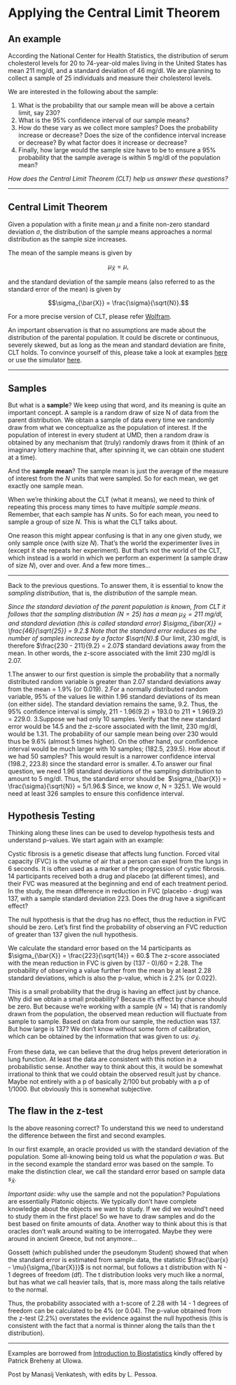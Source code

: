 # Applying the Central Limit Theorem {#CLT_applying}

## An example

According the National Center for Health Statistics, the distribution of serum cholesterol levels for 20 to 74-year-old males living in the United States has mean 211 mg/dl, and a standard deviation of 46 mg/dl. We are planning to collect a sample of 25 individuals and measure their cholesterol levels.

We are interested in the following about the sample:

  1. What is the probability that our sample mean will be above a certain limit, say 230?
  2. What is the 95% confidence interval of our sample means?
  3. How do these vary as we collect more samples? Does the probability increase or decrease? Does the size of the confidence interval increase or decrease? By what factor does it increase or decrease?
  4. Finally, how large would the sample size have to be to ensure a 95% probability that the sample average is within 5 mg/dl of the population mean?
  
*How does the Central Limit Theorem (CLT) help us answer these questions?*

***

## Central Limit Theorem

Given a population with a finite mean $\mu$ and a finite non-zero standard deviation $\sigma$, the distribution of the sample means approaches a normal distribution as the sample size increases.

The mean of the sample means is given by

$$\mu_{\bar{X}} = \mu,$$

and the standard deviation of the sample means (also referred to as the standard error of the mean) is given by

$$\sigma_{\bar{X}} = \frac{\sigma}{\sqrt{N}}.$$

For a more precise version of CLT, please refer [Wolfram](http://mathworld.wolfram.com/CentralLimitTheorem.html).

An important observation is that no assumptions are made about the distribution of the parental population. It could be discrete or continuous, severely skewed, but as long as the mean and standard deviation are finite, CLT holds. To convince yourself of this, please take a look at examples [here](http://sphweb.bumc.bu.edu/otlt/MPH-Modules/BS/BS704_Probability/BS704_Probability12.html) or use the simulator [here](http://onlinestatbook.com/stat_sim/sampling_dist/index.html).

***

## Samples

But what is a **sample**? We keep using that word, and its meaning is quite an important concept. A sample is a random draw of size N of data from the parent distribution. We obtain a sample of data every time we randomly draw from what we conceptualize as the population of interest. If the population of interest in every student at UMD, then a random draw is obtained by any mechanism that (truly) randomly draws from it (think of an imaginary lottery machine that, after spinning it, we can obtain one student at a time).

And the **sample mean**? The sample mean is just the average of the measure of interest from the $N$ units that were sampled. So for each mean, we get exactly one sample mean.

When we're thinking about the CLT (what it means), we need to think of repeating this process many times to have _multiple sample means_. Remember, that each sample has $N$ units. So for each mean, you need to sample a group of size $N$. This is what the CLT talks about.

One reason this might appear confusing is that in any one given study, we only sample once (with size $N$). That's the world the experimenter lives in (except it she repeats her experiment). But that's not the world of the CLT, which instead is a world in which we perform an experiment (a sample draw of size $N$), over and over. And a few more times...

***

Back to the previous questions. To answer them, it is essential to know the _sampling distribution_, that is, the _distribution_ of the sample mean.

*Since the standard deviation of the parent population is known, from CLT it follows that the sampling distribution ($N=25$) has a mean $\mu_{\bar{X}} = 211$ mg/dl, and standard deviation (this is called standard error) $\sigma_{\bar{X}} = \frac{46}{\sqrt{25}} = 9.2.$ Note that the standard error reduces as the number of samples increase by a factor $\sqrt{N}.$
*Our limit, $230$ mg/dl, is therefore $\frac{230 - 211}{9.2} = 2.07$ standard deviations away from the mean. In other words, the z-score associated with the limit 230 mg/dl is 2.07.

  1.The answer to our first question is simple the probability that a normally distributed random variable is greater than 2.07 standard deviations away from the mean = 1.9% (or 0.019).
  2.For a normally distributed random variable, 95% of the values lie within 1.96 standard deviations of its mean (on either side). The standard deviation remains the same, 9.2. Thus, the 95% confidence interval is simply, 211 - 1.96(9.2) = 193.0 to 211 + 1.96(9.2) = 229.0.
  3.Suppose we had only 10 samples. Verify that the new standard error would be 14.5 and the z-score associated with the limit, 230 mg/dl, would be 1.31. The probability of our sample mean being over 230 would thus be 9.6% (almost 5 times higher).
On the other hand, our confidence interval would be much larger with 10 samples; (182.5, 239.5). How about if we had 50 samples? This would result is a narrower confidence interval (198.2, 223.8) since the standard error is smaller.
  4.To answer our final question, we need 1.96 standard deviations of the sampling distribution to amount to 5 mg/dl. Thus, the standard error should be  $\sigma_{\bar{X}} = \frac{\sigma}{\sqrt{N}} = 5/1.96.$ Since, we know $\sigma$, N = 325.1. We would need at least 326 samples to ensure this confidence interval.

## Hypothesis Testing

Thinking along these lines can be used to develop hypothesis tests and understand p-values. We start again with an example:

Cystic fibrosis is a genetic disease that affects lung function. Forced vital capacity (FVC) is the volume of air that a person can expel from the lungs in 6 seconds. It is often used as a marker of the progression of cystic fibrosis. 14 participants received both a drug and placebo (at different times), and their FVC was measured at the beginning and end of each treatment period. In the study, the mean difference in reduction in FVC (placebo - drug) was 137, with a sample standard deviation 223. Does the drug have a significant effect?

The null hypothesis is that the drug has no effect, thus the reduction in FVC should be zero. Let's first find the probability of observing an FVC reduction of greater than 137 given the null hypothesis.

We calculate the standard error based on the 14 participants as $\sigma_{\bar{X}} = \frac{223}{\sqrt{14}} = 60.$ The z-score associated with the mean reduction in FVC is given by (137 - 0)/60 = 2.28. The probability of observing a value further from the mean by at least 2.28 standard deviations, which is also the p-value, which is 2.2% (or 0.022).

This is a small probability that the drug is having an effect just by chance. Why did we obtain a small probability? Because it's effect by chance should be zero. But because we're working with a sample ($N=14$) that is randomly drawn from the population, the observed mean reduction will fluctuate from sample to sample. Based on data from our sample, the reduction was 137. But how large is 137? We don't know without some form of calibration, which can be obtained by the information that was given to us: $\sigma_{\bar{X}}$.

From these data, we can believe that the drug helps prevent deterioration in lung function. At least the data are consistent with this notion in a probabilistic sense. Another way to think about this, it would be somewhat irrational to think that we could obtain the observed result just by chance. Maybe not entirely with a p of basically 2/100 but probably with a p of 1/1000. But obviously this is somewhat subjective.

## The flaw in the z-test

Is the above reasoning correct? To understand this we need to understand the difference between the first and second examples.

In our first example, an oracle provided us with the standard deviation of the population. Some all-knowing being told us what the population $\sigma$ was. But in the second example the standard error was based on the sample. To make the distinction clear, we call the standard error based on sample data $s_{\bar{X}}$.

_Important aside_: why use the sample and not the population? Populations are essentially Platonic objects. We typically don't have complete knowledge about the objects we want to study. If we did we woulnd't need to study them in the first place! So we have to draw samples and do the best based on finite amounts of data. Another way to think about this is that oracles don't walk around waiting to be interrogated. Maybe they were around in ancient Greece, but not anymore...

Gossett (which published under the pseudonym Student) showed that when the standard error is estimated from sample data, the statistic $\frac{\bar{x} - \mu}{\sigma_{\bar{X}}}$ is not normal, but follows a t distribution with N - 1 degrees of freedom (df). The t distribution looks very much like a normal, but has what we call heavier tails, that is, more mass along the tails relative to the normal.

Thus, the probability associated with a t-score of 2.28 with 14 - 1 degrees of freedom can be calculated to be 4% (or 0.04). The p-value obtained from the z-test (2.2%) overstates the evidence against the null hypothesis (this is consistent with the fact that a normal is thinner along the tails than the t distribution).

***

Examples are borrowed from [Introduction to Biostatistics](http://myweb.uiowa.edu/pbreheny/4120/s18/index.html) kindly offered by Patrick Breheny at UIowa.

Post by Manasij Venkatesh, with edits by L. Pessoa.